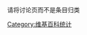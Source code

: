 {{幽默}}

{{hiddencat}}

{{catmore|Wikipedia:中文維基百科之最}}

请将讨论页而不是条目归类

[[Category:维基百科统计|Category:维基百科统计]]